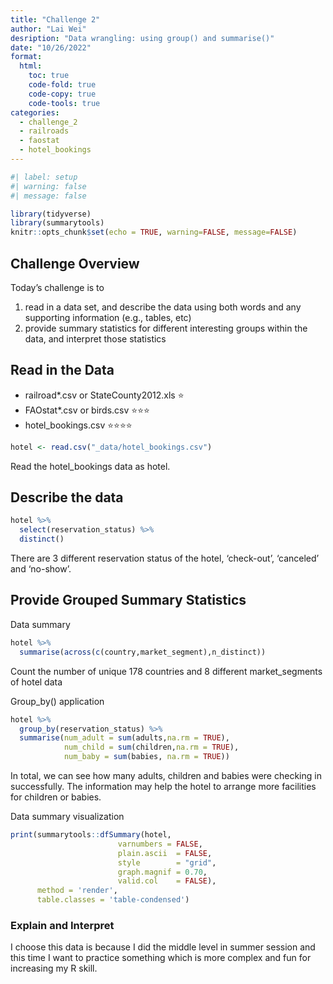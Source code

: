 ```yaml
---
title: "Challenge 2"
author: "Lai Wei"
desription: "Data wrangling: using group() and summarise()"
date: "10/26/2022"
format:
  html:
    toc: true
    code-fold: true
    code-copy: true
    code-tools: true
categories:
  - challenge_2
  - railroads
  - faostat
  - hotel_bookings
---
```


```r
#| label: setup
#| warning: false
#| message: false

library(tidyverse)
library(summarytools)
knitr::opts_chunk$set(echo = TRUE, warning=FALSE, message=FALSE)
```

## Challenge Overview

Today's challenge is to

1)  read in a data set, and describe the data using both words and any supporting information (e.g., tables, etc)
2)  provide summary statistics for different interesting groups within the data, and interpret those statistics

## Read in the Data

-   railroad\*.csv or StateCounty2012.xls ⭐
-   FAOstat\*.csv or birds.csv ⭐⭐⭐
-   hotel_bookings.csv ⭐⭐⭐⭐

```r
hotel <- read.csv("_data/hotel_bookings.csv")
```

Read the hotel_bookings data as hotel. 

## Describe the data

```r
hotel %>% 
  select(reservation_status) %>% 
  distinct()
```
There are 3 different reservation status of the hotel, 'check-out', 'canceled' and 'no-show'.

## Provide Grouped Summary Statistics

Data summary
```r
hotel %>% 
  summarise(across(c(country,market_segment),n_distinct))
``` 
Count the number of unique 178 countries and 8 different market_segments of hotel data

Group_by() application
```r
hotel %>% 
  group_by(reservation_status) %>% 
  summarise(num_adult = sum(adults,na.rm = TRUE),
            num_child = sum(children,na.rm = TRUE),
            num_baby = sum(babies, na.rm = TRUE))
```
In total, we can see how many adults, children and babies were checking in successfully. The information may help the hotel to arrange more facilities 
for children or babies. 

Data summary visualization 
```r
print(summarytools::dfSummary(hotel,
                        varnumbers = FALSE,
                        plain.ascii  = FALSE, 
                        style        = "grid", 
                        graph.magnif = 0.70, 
                        valid.col    = FALSE),
      method = 'render',
      table.classes = 'table-condensed')
```

### Explain and Interpret

I choose this data is because I did the middle level in summer session and this time I want to practice something which is more complex and fun for increasing my R skill. 
